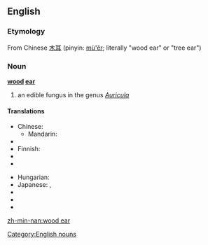 ==English==

===Etymology===
From Chinese [[木耳]] (pinyin: [[mù'ěr]]; literally "wood ear" or "tree ear")

===Noun===
'''[[wood]] [[ear]]'''
# an edible fungus in the genus ''[[Auricula]]''

====Translations====
{{trans-top|black fungus}}
* Chinese:
** Mandarin: {{t-|cmn|木耳|tr=mùěr|sc=Hani}}
* {{trreq|Dutch}}
* Finnish: {{t-|fi|juudaksenkorva}}
* {{trreq|French}}
* {{trreq|German}}
{{trans-mid}}
* Hungarian: {{t|hu|júdásfüle}}
* Japanese: {{t|ja|キクラゲ}},  {{t-|ja|木耳}}
* {{trreq|Portuguese}}
* {{trreq|Russian}}
* {{trreq|Spanish}}
{{trans-bottom}}

[[Category:English nouns]]

[[zh-min-nan:wood ear]]